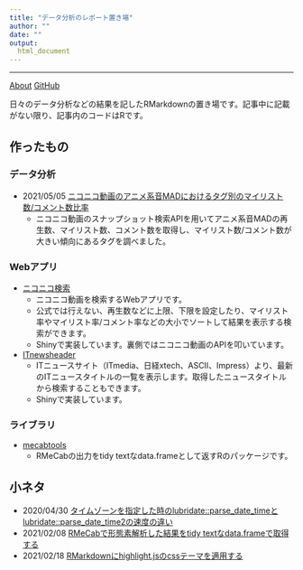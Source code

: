 ---
title: "データ分析のレポート置き場"
author: ""
date: ""
output: 
  html_document
---

---

[About](./about.html) [GitHub](https://github.com/suzuna)

日々のデータ分析などの結果を記したRMarkdownの置き場です。記事中に記載がない限り、記事内のコードはRです。

## 作ったもの

### データ分析

- 2021/05/05 [ニコニコ動画のアニメ系音MADにおけるタグ別のマイリスト数/コメント数比率](./posts/20210505_soundmad_scatterplot.html)
  - ニコニコ動画のスナップショット検索APIを用いてアニメ系音MADの再生数、マイリスト数、コメント数を取得し、マイリスト数/コメント数が大きい傾向にあるタグを調べました。

### Webアプリ

- [ニコニコ検索](https://github.com/suzuna/niconico_search)
  - ニコニコ動画を検索するWebアプリです。
  - 公式では行えない、再生数などに上限、下限を設定したり、マイリスト率やマイリスト率/コメント率などの大小でソートして結果を表示する検索ができます。
  - Shinyで実装しています。裏側ではニコニコ動画のAPIを叩いています。
- [ITnewsheader](https://github.com/suzuna/ITnewsheader)
  - ITニュースサイト（ITmedia、日経xtech、ASCII、Impress）より、最新のITニュースタイトルの一覧を表示します。取得したニュースタイトルから検索することもできます。
  - Shinyで実装しています。
  
### ライブラリ
- [mecabtools](https://github.com/suzuna/mecabtools)
  - RMeCabの出力をtidy textなdata.frameとして返すRのパッケージです。

## 小ネタ

- 2020/04/30 [タイムゾーンを指定した時のlubridate::parse_date_timeとlubridate::parse_date_time2の速度の違い](./posts/20200430_parse_date_time.html)
- 2021/02/08 [RMeCabで形態素解析した結果をtidy textなdata.frameで取得する](./posts/20210208_rmecab_tidy_text_result.html)
- 2021/02/18 [RMarkdownにhighlight.jsのcssテーマを適用する](./posts/20210218_rmarkdown_highlightjs_css.html)
